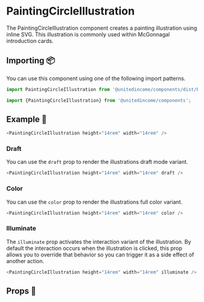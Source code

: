
# PaintingCircleIllustration

The PaintingCircleIllustration component creates a painting illustration using inline SVG. This illustration is commonly used within McGonnagal introduction cards.

## Importing 📦

You can use this component using one of the following import patterns.

```javascript
import PaintingCircleIllustration from '@unitedincome/components/dist/PaintingCircleIllustration';
```

```javascript
import {PaintingCircleIllustration} from '@unitedincome/components';
```

## Example 🚀

<Preview>
  <PaintingCircleIllustration height="14rem" width="14rem" />
</Preview>

```javascript
<PaintingCircleIllustration height="14rem" width="14rem" />
```

### Draft

You can use the `draft` prop to render the illustrations draft mode variant.

<Preview>
  <PaintingCircleIllustration height="14rem" width="14rem" draft />
</Preview>

```javascript
<PaintingCircleIllustration height="14rem" width="14rem" draft />
```

### Color

You can use the `color` prop to render the illustrations full color variant.

<Preview>
  <PaintingCircleIllustration height="14rem" width="14rem" color />
</Preview>

```javascript
<PaintingCircleIllustration height="14rem" width="14rem" color />
```

### Illuminate

The `illuminate` prop activates the interaction variant of the illustration. By default the interaction occurs when the illustration is clicked, this prop allows you to override that behavior so you can trigger it as a side effect of another action.

<Preview>
  <PaintingCircleIllustration height="14rem" width="14rem" illuminate />
</Preview>

```javascript
<PaintingCircleIllustration height="14rem" width="14rem" illuminate />
```

## Props 🔧

<Props of={PaintingCircleIllustration} />
